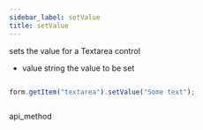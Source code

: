 ```yaml
---
sidebar_label: setValue
title: setValue
---
```



          


<Short>
 sets the value for a Textarea control


</Short>



- value     string     the value to be set  


~~~js

form.getItem("textarea").setValue("Some text");



~~~
 api_method

<Descr>





</Descr>

